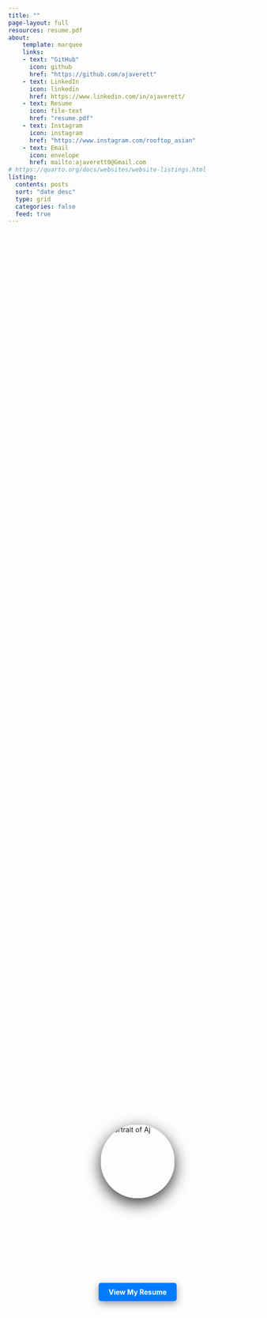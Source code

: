 ```yaml
---
title: ""
page-layout: full
resources: resume.pdf
about: 
    template: marquee
    links: 
    - text: "GitHub"
      icon: github
      href: "https://github.com/ajaverett"
    - text: LinkedIn
      icon: linkedin
      href: https://www.linkedin.com/in/ajaverett/
    - text: Resume
      icon: file-text
      href: "resume.pdf"
    - text: Instagram
      icon: instagram
      href: "https://www.instagram.com/rooftop_asian"
    - text: Email
      icon: envelope
      href: mailto:ajaverett0@Gmail.com
# https://quarto.org/docs/websites/website-listings.html
listing:
  contents: posts
  sort: "date desc"
  type: grid
  categories: false
  feed: true
---
```


<!-- HERO SECTION -->
::: {.column-screen}
![](images/bg_hero.webp){style="transform: translateY(-5em); 
                                           height: 10% !important;
                                           display: none !important;"}
![](images/portrait.webp){style="transform: translateY(-5em); 
                                           height: 10% !important;
                                           display: none !important;"}
:::

::: {.column-screen}

```{=html}
<div style="background-image: url('images/bg_hero.webp'); 
            background-size: cover; 
            height: 100vh; 
            width: 100%; 
            display: flex; 
            flex-direction: column; 
            align-items: center; 
            justify-content: center;
            padding: 10px;
            transform: translateY(-5em)">
    
    <!-- Content over the hero image -->
    <h1 style="color: white; text-align: center;">Meet Alan!</h1>
    
    <!-- Portrait Image -->
    <img src="images/portrait.webp" alt="Portrait of Aj" style="width: 150px; height: auto; border-radius: 50%; margin-bottom: 20px; box-shadow: 0px 10px 30px rgba(0, 0, 0, 0.8);">
    
    <h2 style="color: white; text-align: center;">Data Scientist</h2>
    <p style="color: white; text-align: center; max-width: 600px;">
      I'm a data scientist committed to driving impactful results through data, whether in the academic, political, or historical domain. I have a passion for Python, R, data visualization, and statistics/machine learning. 
    </p>
    
    <a href="resume.html" target="_blank" style="background-color: #007BFF; color: white; padding: 10px 20px; text-decoration: none; border-radius: 5px; font-weight: bold; box-shadow: 0px 5px 15px rgba(0, 0, 0, 0.4);">View My Resume</a>

    
</div>

```
:::

# Some of Alan's Projects

On this portfolio, I share and teach what I learn. To get started, you can check out my most popular content below. You can find me on GitHub and LinkedIn. Feel free to reach out to me via mail or follow my Instagram.


<br><br>